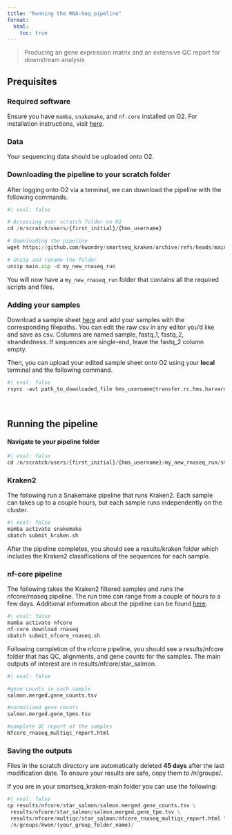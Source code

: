 ```yaml
---
title: "Running the RNA-Seq pipeline"
format:
  html:
    toc: true
---
```


> Producing an gene expression matrix and an extensive QC report for downstream analysis
\

## Prequisites
### Required software

Ensure you have `mamba`, `snakemake`, and `nf-core` installed on O2. For installation instructions, visit [here](../../getting-started/installations/index.qmd).

### Data
Your sequencing data should be uploaded onto O2.

### Downloading the pipeline to your scratch folder

After logging onto O2 via a terminal, we can download the pipeline with the following commands.
```python
#| eval: false

# Accessing your scratch folder on O2
cd /n/scratch/users/{first_initial}/{hms_username}

# Downloading the pipeline
wget https://github.com/kwondry/smartseq_kraken/archive/refs/heads/main.zip

# Unzip and rename the folder
unzip main.zip -d my_new_rnaseq_run
```

You will now have a `my_new_rnaseq_run` folder that contains all the required scripts and files.
\


### Adding your samples
Download a sample sheet [here](https://github.com/kwondry/smartseq_kraken/blob/main/input/sample_sheet.csv "download"){target="_blank"} and add your samples with the corresponding filepaths. 
You can edit the raw csv in any editor you'd like and save as csv. Columns are named sample, fastq_1, fastq_2, strandedness. If sequences are single-end, leave the fastq_2 column empty.

Then, you can upload your edited sample sheet onto O2 using your **local** terminal and the following command.
```python
#| eval: false
rsync -avt path_to_downloaded_file hms_username@transfer.rc.hms.harvard.edu:/n/scratch/users/{first_initial}/{hms_username}/my_new_rnaseq_run/smartseq_kraken-main/input
```


<!-- Open `my_new_rnaseq_run/input/sample_sheet.csv` with an editor and add your samples with the corresponding filepaths.

Columns are named sample,fastq_1,fastq_2,strandedness
You can download the raw csv file from the github repo, edit in excel or google drive, then save as csv.

To get it on o2, you can use rsync (https://harvardmed.atlassian.net/wiki/spaces/O2/pages/1588662157/File+Transfer)

```
rsync -avt path_to_file hms_username@transfer.rc.hms.harvard.edu:/home/hms_username
``` -->


\

## Running the pipeline

#### Navigate to your pipeline folder
```python
#| eval: false
cd /n/scratch/users/{first_initial}/{hms_username}/my_new_rnaseq_run/smartseq_kraken-main/
```


### Kraken2
The following run a Snakemake pipeline that runs Kraken2. Each sample can takes up to a couple hours, but each sample runs independently on the cluster. 
```python
#| eval: false
mamba activate snakemake
sbatch submit_kraken.sh
```
After the pipeline completes, you should see a results/kraken folder which includes the Kraken2 classifications of the sequences for each sample.


### nf-core pipeline
The following takes the Kraken2 filtered samples and runs the nfcore/rnaseq pipeline. The run time can range from a couple of hours to a few days.
Additional information about the pipeline can be found [here](https://nf-co.re/rnaseq/3.14.0/){target="_blank"}.
```python
#| eval: false
mamba activate nfcore
nf-core download rnaseq
sbatch submit_nfcore_rnaseq.sh
```
Following completion of the nfcore pipeline, you should see a results/nfcore folder that has QC, alignments, and gene counts for the samples. The main  outputs of interest are in results/nfcore/star_salmon. 

```python
#| eval: false

#gene counts in each sample
salmon.merged.gene_counts.tsv

#normalized gene counts
salmon.merged.gene_tpms.tsv

#complete QC report of the samples
Nfcore_rnaseq_multiqc_report.html
```

### Saving the outputs
Files in the scratch directory are automatically deleted **45 days** after the last modification date. To ensure your results are safe, copy them to /n/groups/. \

If you are in your smartseq_kraken-main folder you can use the following:
```python
#| eval: false
cp results/nfcore/star_salmon/salmon.merged.gene_counts.tsv \
 results/nfcore/star_salmon/salmon.merged.gene_tpm.tsv \
 results/nfcore/multiqc/star_salmon/nfcore_rnaseq_multiqc_report.html \
 /n/groups/kwon/(your_group_folder_name)/
```
